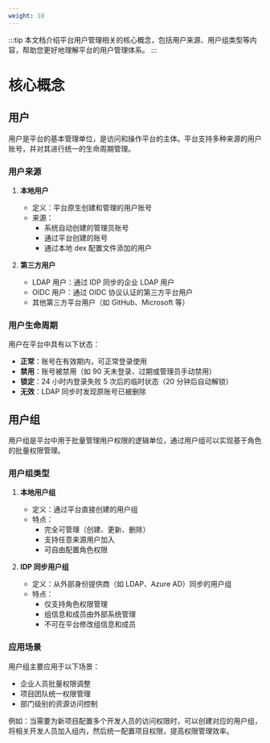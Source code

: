 ```yaml
---
weight: 10
---
```


:::tip
本文档介绍平台用户管理相关的核心概念，包括用户来源、用户组类型等内容，帮助您更好地理解平台的用户管理体系。
:::

# 核心概念

## 用户

用户是平台的基本管理单位，是访问和操作平台的主体。平台支持多种来源的用户账号，并对其进行统一的生命周期管理。

### 用户来源

1. **本地用户**
   - 定义：平台原生创建和管理的用户账号
   - 来源：
     - 系统自动创建的管理员账号
     - 通过平台创建的账号
     - 通过本地 dex 配置文件添加的用户

2. **第三方用户**
   - LDAP 用户：通过 IDP 同步的企业 LDAP 用户
   - OIDC 用户：通过 OIDC 协议认证的第三方平台用户
   - 其他第三方平台用户（如 GitHub、Microsoft 等）

### 用户生命周期

用户在平台中具有以下状态：

- **正常**：账号在有效期内，可正常登录使用
- **禁用**：账号被禁用（如 90 天未登录、过期或管理员手动禁用）
- **锁定**：24 小时内登录失败 5 次后的临时状态（20 分钟后自动解锁）
- **无效**：LDAP 同步时发现原账号已被删除

## 用户组

用户组是平台中用于批量管理用户权限的逻辑单位，通过用户组可以实现基于角色的批量权限管理。

### 用户组类型

1. **本地用户组**
   - 定义：通过平台直接创建的用户组
   - 特点：
     - 完全可管理（创建、更新、删除）
     - 支持任意来源用户加入
     - 可自由配置角色权限

2. **IDP 同步用户组**
   - 定义：从外部身份提供商（如 LDAP、Azure AD）同步的用户组
   - 特点：
     - 仅支持角色权限管理
     - 组信息和成员由外部系统管理
     - 不可在平台修改组信息和成员

### 应用场景

用户组主要应用于以下场景：
- 企业人员批量权限调整
- 项目团队统一权限管理
- 部门级别的资源访问控制

例如：当需要为新项目配置多个开发人员的访问权限时，可以创建对应的用户组，将相关开发人员加入组内，然后统一配置项目权限，提高权限管理效率。
